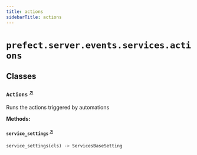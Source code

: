```yaml
---
title: actions
sidebarTitle: actions
---
```


# `prefect.server.events.services.actions`

## Classes

### `Actions` <sup><a href="https://github.com/prefecthq/prefect/blob/main/src/prefect/server/events/services/actions.py#L22" target="_blank">↗</a></sup>


Runs the actions triggered by automations


**Methods:**

#### `service_settings` <sup><a href="https://github.com/prefecthq/prefect/blob/main/src/prefect/server/events/services/actions.py#L28" target="_blank">↗</a></sup>

```python
service_settings(cls) -> ServicesBaseSetting
```
